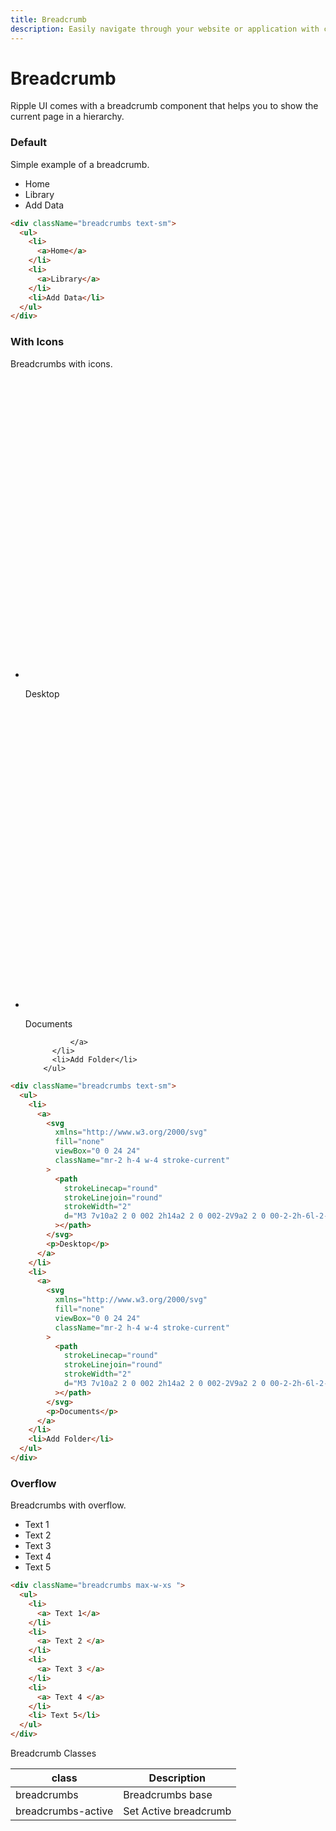 ```yaml
---
title: Breadcrumb
description: Easily navigate through your website or application with customizable breadcrumbs.
---
```


# Breadcrumb

Ripple UI comes with a breadcrumb component that helps you to show the current page in a hierarchy.

### Default

Simple example of a breadcrumb.

<div className="breadcrumbs text-sm">
  <ul>
    <li>
      <a>Home</a>
    </li>
    <li>
      <a>Library</a>
    </li>
    <li>Add Data</li>
  </ul>
</div>

```html
<div className="breadcrumbs text-sm">
  <ul>
    <li>
      <a>Home</a>
    </li>
    <li>
      <a>Library</a>
    </li>
    <li>Add Data</li>
  </ul>
</div>
```

### With Icons

Breadcrumbs with icons.

<div className="breadcrumbs text-sm">
        <ul>
          <li>
            <a>
              <svg
                xmlns="http://www.w3.org/2000/svg"
                fill="none"
                viewBox="0 0 24 24"
                className="mr-2 h-4 w-4 stroke-current"
              >
                <path
                  strokeLinecap="round"
                  strokeLinejoin="round"
                  strokeWidth="2"
                  d="M3 7v10a2 2 0 002 2h14a2 2 0 002-2V9a2 2 0 00-2-2h-6l-2-2H5a2 2 0 00-2 2z"
                ></path>
              </svg>
                <p>Desktop</p>
              </a>
          </li>
          <li>
            <a>
                <svg
                xmlns="http://www.w3.org/2000/svg"
                fill="none"
                viewBox="0 0 24 24"
                className="mr-2 h-4 w-4 stroke-current"
              >
                <path
                  strokeLinecap="round"
                  strokeLinejoin="round"
                  strokeWidth="2"
                  d="M3 7v10a2 2 0 002 2h14a2 2 0 002-2V9a2 2 0 00-2-2h-6l-2-2H5a2 2 0 00-2 2z"
                ></path>
              </svg>
              <p>Documents</p>

              </a>
          </li>
          <li>Add Folder</li>
        </ul>

</div>

```html
<div className="breadcrumbs text-sm">
  <ul>
    <li>
      <a>
        <svg
          xmlns="http://www.w3.org/2000/svg"
          fill="none"
          viewBox="0 0 24 24"
          className="mr-2 h-4 w-4 stroke-current"
        >
          <path
            strokeLinecap="round"
            strokeLinejoin="round"
            strokeWidth="2"
            d="M3 7v10a2 2 0 002 2h14a2 2 0 002-2V9a2 2 0 00-2-2h-6l-2-2H5a2 2 0 00-2 2z"
          ></path>
        </svg>
        <p>Desktop</p>
      </a>
    </li>
    <li>
      <a>
        <svg
          xmlns="http://www.w3.org/2000/svg"
          fill="none"
          viewBox="0 0 24 24"
          className="mr-2 h-4 w-4 stroke-current"
        >
          <path
            strokeLinecap="round"
            strokeLinejoin="round"
            strokeWidth="2"
            d="M3 7v10a2 2 0 002 2h14a2 2 0 002-2V9a2 2 0 00-2-2h-6l-2-2H5a2 2 0 00-2 2z"
          ></path>
        </svg>
        <p>Documents</p>
      </a>
    </li>
    <li>Add Folder</li>
  </ul>
</div>
```

### Overflow

Breadcrumbs with overflow.

<div className="breadcrumbs max-w-xs ">
  <ul>
    <li>
      <a> Text 1</a>
    </li>
    <li>
      <a> Text 2 </a>
    </li>
    <li>
      <a> Text 3 </a>
    </li>
    <li>
      <a> Text 4 </a>
    </li>
    <li> Text 5</li>
  </ul>
</div>

```html
<div className="breadcrumbs max-w-xs ">
  <ul>
    <li>
      <a> Text 1</a>
    </li>
    <li>
      <a> Text 2 </a>
    </li>
    <li>
      <a> Text 3 </a>
    </li>
    <li>
      <a> Text 4 </a>
    </li>
    <li> Text 5</li>
  </ul>
</div>
```

<Attributes >
<Attributes.Title>Breadcrumb Classes</Attributes.Title>

| class              | Description           |
| ------------------ | --------------------- |
| breadcrumbs        | Breadcrumbs base      |
| breadcrumbs-active | Set Active breadcrumb |

</Attributes>

<LinkRedirect
  contentLeft="Badge"
  hrefLeft="/docs/components/badge"
  contentRight="Button"
  hrefRight="/docs/components/button"
/>
